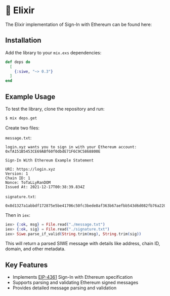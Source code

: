 
# 🍷 Elixir

The Elixir implementation of Sign-In with Ethereum can be found here:

<FullWidthLink
	href='https://github.com/signinwithethereum/siwe-ex'
	logo='/img/github.svg'
	text='signinwithethereum/siwe-ex'
	themeAware={true}
/>

## Installation

Add the library to your `mix.exs` dependencies:

```elixir
def deps do
  [
    {:siwe, "~> 0.3"}
  ]
end
```

## Example Usage

To test the library, clone the repository and run:

```bash
$ mix deps.get
```

Create two files:

`message.txt`:

```
login.xyz wants you to sign in with your Ethereum account:
0xfA151B5453CE69ABf60f0dbdE71F6C9C5868800E

Sign-In With Ethereum Example Statement

URI: https://login.xyz
Version: 1
Chain ID: 1
Nonce: ToTaLLyRanDOM
Issued At: 2021-12-17T00:38:39.834Z
```

`signature.txt`:

```
0x8d1327a1abbdf172875e5be41706c50fc3bede8af363b67aefbb543d6d082fb76a22057d7cb6d668ceba883f7d70ab7f1dc015b76b51d226af9d610fa20360ad1c
```

Then in `iex`:

```elixir
iex> {:ok, msg} = File.read("./message.txt")
iex> {:ok, sig} = File.read("./signature.txt")
iex> Siwe.parse_if_valid(String.trim(msg), String.trim(sig))
```

This will return a parsed SIWE message with details like address, chain ID, domain, and other metadata.

## Key Features

-   Implements [EIP-4361](../general-information/eip-4361-specification.md) Sign-In with Ethereum specification
-   Supports parsing and validating Ethereum signed messages
-   Provides detailed message parsing and validation

